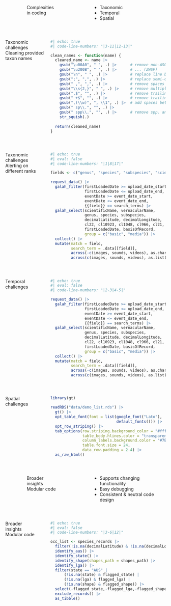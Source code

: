 ## {#coding-complexities data-menu-title="Coding complexities"}

:::: {.columns .v-center-container}
::: {.column width="10%"}
:::
::: {.column width="40%"}
[Complexities <br> in coding]{.slide-title}
:::
::: {.column width="50%"}
- Taxonomic  
- Temporal  
- Spatial   
:::
::::


## {#taxonomy-01 data-menu-title="Taxonomy 01"}

:::: {.columns .v-center-container}
::: {.column width="25%"}
[Taxonomic <br> challenges]{.slide-title}
Cleaning provided taxon names  
:::

::: {.column width="75%" .fragment}
  
```r
#| echo: true
#| code-line-numbers: "|3-11|12-13|"

clean_names <- function(name) {
  cleaned_name <- name |>
    gsub("\u00A0", " ", .) |>      # remove non-ASCII whitespaces (NBSP)
    gsub("\u200B", " ", .) |>      # ... (ZWSP)
    gsub("\n", " ", .) |>          # replace line breaks with spaces
    gsub(";", ",", .) |>           # replace semi-colons with commas
    gsub(" ,", ",", .) |>          # remove spaces before commas
    gsub("\\s{2,}", " ", .) |>     # remove multiple spaces
    gsub(",$", "", .) |>           # remove trailing commas
    gsub(" +$", "", .) |>          # remove trailing spaces
    gsub(",(\\w)", ", \\1", .) |>  # add spaces between commas and text
    gsub(" sp\\.", "", .) |>
    gsub(" spp\\.", "", .) |>      # remove spp. and sp. abbreviations
    str_squish(.)
  
  return(cleaned_name)
}
```
:::
::::


## {#taxonomy-02 data-menu-title="Taxonomy 02"}

:::: {.columns .v-center-container}
::: {.column width="25%"}
[Taxonomic <br> challenges]{.slide-title}
Alerting on different ranks
:::
::: {.column width="75%" .fragment}

```r
#| echo: true
#| eval: false
#| code-line-numbers: "|1|8|17|"

fields <- c("genus", "species", "subspecies", "scientificName")

request_data() |>
  galah_filter(firstLoadedDate >= upload_date_start,
               firstLoadedDate <= upload_date_end,
               eventDate >= event_date_start,
               eventDate <= event_date_end,
               {{field}} == search_terms) |>
  galah_select(scientificName, vernacularName,
               genus, species, subspecies,
               decimalLatitude, decimalLongitude,
               cl22, cl10923, cl1048, cl966, cl21,
               firstLoadedDate, basisOfRecord,
               group = c("basic", "media")) |>
  collect() |>
  mutate(match = field,
         search_term = .data[[field]],
         across(-c(images, sounds, videos), as.character),
         across(c(images, sounds, videos), as.list))
```

:::
::::


## {#temporal data-menu-title="Temporal"}

:::: {.columns .v-center-container}
::: {.column width="25%"}
[Temporal <br> challenges]{.slide-title}
:::
::: {.column width="75%" .fragment}

```r
#| echo: true
#| eval: false
#| code-line-numbers: "|2-3|4-5|"

request_data() |>
  galah_filter(firstLoadedDate >= upload_date_start,
               firstLoadedDate <= upload_date_end,
               eventDate >= event_date_start,
               eventDate <= event_date_end,
               {{field}} == search_terms) |>
  galah_select(scientificName, vernacularName,
               genus, species, subspecies,
               decimalLatitude, decimalLongitude,
               cl22, cl10923, cl1048, cl966, cl21,
               firstLoadedDate, basisOfRecord,
               group = c("basic", "media")) |>
  collect() |>
  mutate(match = field,
         search_term = .data[[field]],
         across(-c(images, sounds, videos), as.character),
         across(c(images, sounds, videos), as.list))
```
:::
::::


## {#spatial data-menu-title="Spatial"}
:::: {.columns .v-center-container}
::: {.column width="25%"}
[Spatial <br> challenges]{.slide-title}
:::
::: {.column width="75%" .fragment}
```r
library(gt)

readRDS("data/demo_list.rds") |> 
  gt() |> 
  opt_table_font(font = list(google_font("Lato"),
                             default_fonts())) |>
  opt_row_striping() |>
  tab_options(row.striping.background_color = "#fffbf0",
              table_body.hlines.color = "transparent",
              column_labels.background.color = "#7E98A8",
              table.font.size = 24,
              data_row.padding = 2.4) |> 
  as_raw_html()
```
:::
::::


## {#modular-code-01 data-menu-title="Modular code 01"}

:::: {.columns .v-center-container}
::: {.column width="10%"}
:::
::: {.column width="40%"}
[Broader <br> insights]{.slide-title}  
Modular code 
:::
::: {.column width="50%"}
-	Supports changing functionality
-	Easy debugging
-	Consistent & neutral code design 
:::
::::


## {#modular-code-02 data-menu-title="Modular code 02"}

:::: {.columns .v-center-container}
::: {.column width="25%"}
[Broader <br> insights]{.slide-title}  
Modular code 
:::
::: {.column width="75%" .fragment}

```r
#| echo: true
#| eval: false
#| code-line-numbers: "|3-6|12|"

occ_list <- species_records |>
  filter(!is.na(decimalLatitude) & !is.na(decimalLongitude)) |>
  identify_aus() |>
  identify_state() |>
  identify_shape(shapes_path = shapes_path) |>
  identify_lga() |>
  filter(state == "AUS" |
      (!is.na(state) & flagged_state) |
      (!is.na(lga) & flagged_lga) |
      (!is.na(shape) & flagged_shape)) |>
  select(-flagged_state,-flagged_lga,-flagged_shape) |>
  exclude_records() |>
  as_tibble()
```
:::
::::

  
